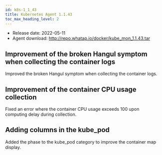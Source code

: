 ```yaml
---
id: k8s-1_1_43
title: Kubernetes Agent 1.1.43
toc_max_heading_level: 2
---
```



-   Release date: 2022-05-11
-   Agent download: http://repo.whatap.io/docker/kube_mon_1.1.43.tar

## Improvement of the broken Hangul symptom when collecting the container logs

Improved the broken Hangul symptom when collecting the container logs. 

## Improvement of the container CPU usage collection

Fixed an error where the container CPU usage exceeds 100 upon computing delay during collection. 

## Adding columns in the kube_pod 

Added the phase to the kube_pod category to improve the container map display.
